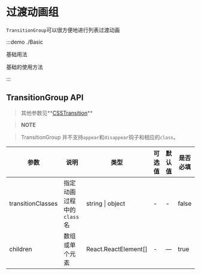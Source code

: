 # 过渡动画组

`TransitionGroup`可以很方便地进行列表过渡动画

:::demo ./Basic

基础用法

基础的使用方法

:::

## TransitionGroup API

> 其他参数见**[CSSTransition](/components/CSSTransition)**

> **NOTE**

> TransitionGroup 并不支持`appear`和`disappear`钩子和相应的`class`。

| 参数 | 说明 | 类型 | 可选值 | 默认值 | 是否必填 |
| --- | --- | --- | --- | --- | --- |
| transitionClasses | 指定动画过程中的`class`名 | string &#x007c; object | - | - | false |
| children | 数组或单个元素 | React.ReactElement[] | - | — | true |
